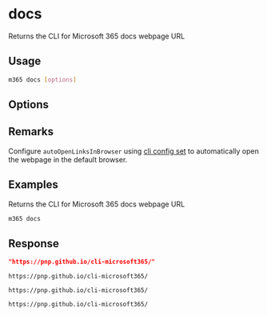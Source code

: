 
# docs

Returns the CLI for Microsoft 365 docs webpage URL

## Usage

```sh
m365 docs [options]
```

## Options

<Global />

## Remarks

Configure `autoOpenLinksInBrowser` using [cli config set](../cmd/cli/config/config-set.mdx) to automatically open the webpage in the default browser.

## Examples

Returns the CLI for Microsoft 365 docs webpage URL

```sh
m365 docs
```

## Response

<Tabs>
  <TabItem value="JSON">

  ```json
  "https://pnp.github.io/cli-microsoft365/"
  ```

  </TabItem>
  <TabItem value="Text">

  ```text
  https://pnp.github.io/cli-microsoft365/
  ```

  </TabItem>
  <TabItem value="CSV">

  ```csv
  https://pnp.github.io/cli-microsoft365/
  ```

  </TabItem>
  <TabItem value="Markdown">

  ```md
  https://pnp.github.io/cli-microsoft365/
  ```

  </TabItem>
</Tabs>

